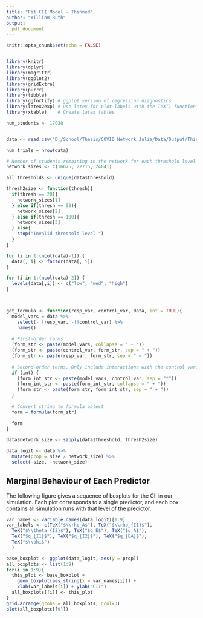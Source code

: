 ```yaml
---
title: "Fit CII Model - Thinned"
author: "William Ruth"
output: 
  pdf_document
---
```



```r
knitr::opts_chunk$set(echo = FALSE)


library(knitr)
library(dplyr)
library(magrittr)
library(ggplot2)
library(gridExtra)
library(purrr)
library(tibble)
library(ggfortify) # ggplot version of regression diagnostics
library(latex2exp) # Use latex for plot labels with the TeX() function
library(xtable)    # Create latex tables
```


```r
num_students <- 17038


data <- read.csv("D:/School/Thesis/COVID_Network_Julia/Data/Output/Thinned/All_Outbreak_Sizes.csv")

num_trials = nrow(data)

# Number of students remaining in the network for each threshold level
network_sizes <- c(16675, 22715, 24041)

all_thresholds <- unique(data$threshold)

thresh2size <- function(thresh){
  if(thresh == 20){
    network_sizes[1]
  } else if(thresh == 50){
    network_sizes[2]
  } else if(thresh == 100){
    network_sizes[3]
  } else{
    stop("Invalid threshold level.")
  }
}

for (i in 1:(ncol(data)-1)) {
  data[, i] <- factor(data[, i])
}

for (i in 1:(ncol(data)-2)) {
  levels(data[,i]) <- c("low", "med", "high")
}



get_formula <- function(resp_var, control_var, data, int = TRUE){
  model_vars = data %>%
    select(-!!resp_var, -!!control_var) %>%
    names()
  
  # First-order terms
  (form_str <- paste(model_vars, collapse = " + "))
  (form_str <- paste(control_var, form_str, sep = " + "))
  (form_str <- paste(resp_var, form_str, sep = " ~ "))
  
  # Second-order terms. Only include interactions with the control variable
  if (int) {
    (form_int_str <- paste(model_vars, control_var, sep = "*"))
    (form_int_str <- paste(form_int_str, collapse = " + "))
    (form_str <- paste(form_str, form_int_str, sep = " + "))
  }
  
  # Convert string to formula object
  form = formula(form_str)
  
  form
}

data$network_size <- sapply(data$threshold, thresh2size)

data_logit <- data %>% 
  mutate(prop = size / network_size) %>% 
  select(-size, -network_size)

```


## Marginal Behaviour of Each Predictor ##

The following figure gives a sequence of boxplots for the CII in our simulation. Each plot corresponds to a single predictor, and each box contains all simulation runs with that level of the predictor.

```r
var_names <- variable.names(data_logit)[1:9]
var_labels <- c(TeX("$\\rho_A$"), TeX("$\\rho_{I1}$"),
  TeX("$\\theta_{I2}$"), TeX("$q_E$"), TeX("$q_A$"),
  TeX("$q_{I1}$"), TeX("$q_{I2}$"), TeX("$q_{EA}$"), 
  TeX("$\\phi$")
  )

base_boxplot <- ggplot(data_logit, aes(y = prop))
all_boxplots <- list(1:9)
for(i in 1:9){
  this_plot <- base_boxplot +
    geom_boxplot(aes_string(x = var_names[i])) +
    xlab(var_labels[i]) + ylab("CII")
  all_boxplots[[i]] <- this_plot
}
grid.arrange(grobs = all_boxplots, ncol=3)
plot(all_boxplots[[9]])
```
